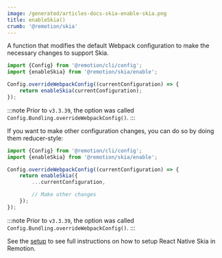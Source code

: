 ```yaml
---
image: /generated/articles-docs-skia-enable-skia.png
title: enableSkia()
crumb: '@remotion/skia'
---
```


A function that modifies the default Webpack configuration to make the necessary changes to support Skia.

```ts twoslash title="remotion.config.ts"
import {Config} from '@remotion/cli/config';
import {enableSkia} from '@remotion/skia/enable';

Config.overrideWebpackConfig((currentConfiguration) => {
	return enableSkia(currentConfiguration);
});
```

:::note
Prior to `v3.3.39`, the option was called `Config.Bundling.overrideWebpackConfig()`.
:::

If you want to make other configuration changes, you can do so by doing them reducer-style:

```ts twoslash title="remotion.config.ts"
import {Config} from '@remotion/cli/config';
import {enableSkia} from '@remotion/skia/enable';

Config.overrideWebpackConfig((currentConfiguration) => {
	return enableSkia({
		...currentConfiguration,

		// Make other changes
	});
});
```

:::note
Prior to `v3.3.39`, the option was called `Config.Bundling.overrideWebpackConfig()`.
:::

See the [setup](/docs/skia) to see full instructions on how to setup React Native Skia in Remotion.

